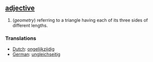 == [[adjective]] ==
#(''geometry'') referring to a triangle having each of its three sides of different lengths.

=== Translations ===
*[[Dutch]]: [[ongelijkzijdig]]
*[[German]]: [[ungleichseitig]]